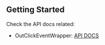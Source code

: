 
<Meta title="2. Getting Started" />

## Getting Started

Check the API docs related:

- OutClickEventWrapper: [API DOCS](?path=/docs/2-getting-started--out-click-event)